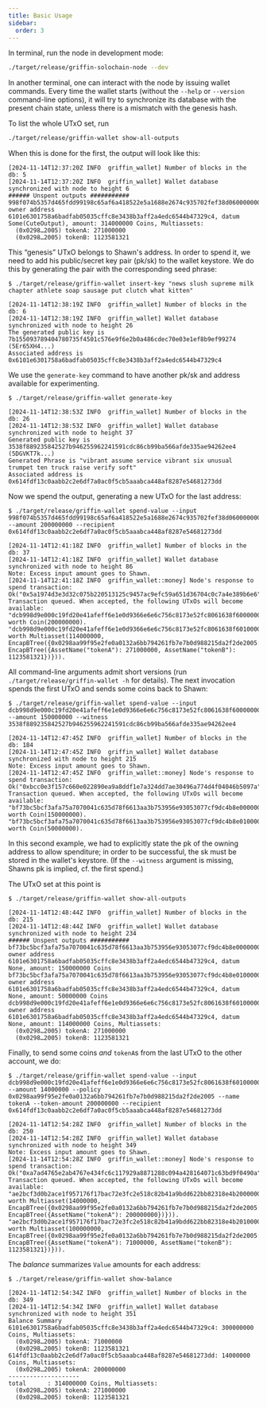 ```yaml
---
title: Basic Usage
sidebar:
  order: 3
---
```


In terminal, run the node in development mode:

```bash
./target/release/griffin-solochain-node --dev
```

In another terminal, one can interact with the node by issuing wallet commands. Every time the wallet starts (without the `--help` or `--version` command-line options), it will try to synchronize its database with the present chain state, unless there is a mismatch with the genesis hash.

To list the whole UTxO set, run

```bash
./target/release/griffin-wallet show-all-outputs
```

When this is done for the first, the output will look like this:

```
[2024-11-14T12:37:20Z INFO  griffin_wallet] Number of blocks in the db: 5
[2024-11-14T12:37:20Z INFO  griffin_wallet] Wallet database synchronized with node to height 6
###### Unspent outputs ###########
998f074b5357d465fdd99198c65af6a418522e5a1688e2674c935702fef38d0600000000: owner address 6101e6301758a6badfab05035cffc8e3438b3aff2a4edc6544b47329c4, datum Some(CuteOutput), amount: 314000000 Coins, Multiassets:
  (0x0298…2005) tokenA: 271000000
  (0x0298…2005) tokenB: 1123581321
```
This “genesis” UTxO belongs to Shawn's address. In order to spend it, we need to add his public/secret key pair (pk/sk) to the wallet keystore. We do this by generating the pair with the corresponding seed phrase:

```
$ ./target/release/griffin-wallet insert-key "news slush supreme milk chapter athlete soap sausage put clutch what kitten"

[2024-11-14T12:38:19Z INFO  griffin_wallet] Number of blocks in the db: 6
[2024-11-14T12:38:19Z INFO  griffin_wallet] Wallet database synchronized with node to height 26
The generated public key is 7b155093789404780735f4501c576e9f6e2b0a486cdec70e03e1ef8b9ef99274 (5Er65XH4...)
Associated address is 0x6101e6301758a6badfab05035cffc8e3438b3aff2a4edc6544b47329c4
```

We use the `generate-key` command to have another pk/sk and address available for experimenting.

```
$ ./target/release/griffin-wallet generate-key

[2024-11-14T12:38:53Z INFO  griffin_wallet] Number of blocks in the db: 26
[2024-11-14T12:38:53Z INFO  griffin_wallet] Wallet database synchronized with node to height 37
Generated public key is 3538f889235842527b946255962241591cdc86cb99ba566afde335ae94262ee4 (5DGVKT7k...)
Generated Phrase is "vibrant assume service vibrant six unusual trumpet ten truck raise verify soft"
Associated address is 0x614fdf13c0aabb2c2e6df7a0ac0f5cb5aaabca448af8287e54681273dd
```

Now we spend the output, generating a new UTxO for the last address:

```
$ ./target/release/griffin-wallet spend-value --input 998f074b5357d465fdd99198c65af6a418522e5a1688e2674c935702fef38d0600000000 --amount 200000000 --recipient 0x614fdf13c0aabb2c2e6df7a0ac0f5cb5aaabca448af8287e54681273dd

[2024-11-14T12:41:18Z INFO  griffin_wallet] Number of blocks in the db: 37
[2024-11-14T12:41:18Z INFO  griffin_wallet] Wallet database synchronized with node to height 86
Note: Excess input amount goes to Shawn.
[2024-11-14T12:41:18Z INFO  griffin_wallet::money] Node's response to spend transaction: Ok("0x5a1974d3e3d32c075b220513125c9457ac9efc59a651d36704c0c7a4e389b6e6")
Transaction queued. When accepted, the following UTxOs will become available:
"dcb998d9e000c19fd20e41afeff6e1e0d9366e6e6c756c8173e52fc8061638f600000000" worth Coin(200000000).
"dcb998d9e000c19fd20e41afeff6e1e0d9366e6e6c756c8173e52fc8061638f601000000" worth Multiasset(114000000, EncapBTree({0x0298aa99f95e2fe0a0132a6bb794261fb7e7b0d988215da2f2de2005: EncapBTree({AssetName("tokenA"): 271000000, AssetName("tokenB"): 1123581321})})).
```

All command-line arguments admit short versions (run `./target/release/griffin-wallet -h` for details). The next invocation spends the first UTxO and sends some coins back to Shawn:

```
$ ./target/release/griffin-wallet spend-value --input dcb998d9e000c19fd20e41afeff6e1e0d9366e6e6c756c8173e52fc8061638f600000000 --amount 150000000 --witness 3538f889235842527b946255962241591cdc86cb99ba566afde335ae94262ee4

[2024-11-14T12:47:45Z INFO  griffin_wallet] Number of blocks in the db: 184
[2024-11-14T12:47:45Z INFO  griffin_wallet] Wallet database synchronized with node to height 215
Note: Excess input amount goes to Shawn.
[2024-11-14T12:47:45Z INFO  griffin_wallet::money] Node's response to spend transaction: Ok("0xbcc0e3f157c660e022890ea9a8ddf1e7a324dd7ae30496a774d4f04046b5097a")
Transaction queued. When accepted, the following UTxOs will become available:
"bf73bc5bcf3afa75a7070041c635d78f6613aa3b753956e93053077cf9dc4b8e00000000" worth Coin(150000000).
"bf73bc5bcf3afa75a7070041c635d78f6613aa3b753956e93053077cf9dc4b8e01000000" worth Coin(50000000).
```

In this second example, we had to explicitly state the pk of the owning address to allow spenditure; in order to be successful, the sk must be stored in the wallet's keystore. (If the `--witness` argument is missing, Shawns pk is implied, cf. the first spend.)

The UTxO set at this point is

```
$ ./target/release/griffin-wallet show-all-outputs

[2024-11-14T12:48:44Z INFO  griffin_wallet] Number of blocks in the db: 215
[2024-11-14T12:48:44Z INFO  griffin_wallet] Wallet database synchronized with node to height 234
###### Unspent outputs ###########
bf73bc5bcf3afa75a7070041c635d78f6613aa3b753956e93053077cf9dc4b8e00000000: owner address 6101e6301758a6badfab05035cffc8e3438b3aff2a4edc6544b47329c4, datum None, amount: 150000000 Coins
bf73bc5bcf3afa75a7070041c635d78f6613aa3b753956e93053077cf9dc4b8e01000000: owner address 6101e6301758a6badfab05035cffc8e3438b3aff2a4edc6544b47329c4, datum None, amount: 50000000 Coins
dcb998d9e000c19fd20e41afeff6e1e0d9366e6e6c756c8173e52fc8061638f601000000: owner address 6101e6301758a6badfab05035cffc8e3438b3aff2a4edc6544b47329c4, datum None, amount: 114000000 Coins, Multiassets:
  (0x0298…2005) tokenA: 271000000
  (0x0298…2005) tokenB: 1123581321

```

Finally, to send some coins *and* `tokenA`s from the last UTxO to the other account, we do:
```
$ ./target/release/griffin-wallet spend-value --input dcb998d9e000c19fd20e41afeff6e1e0d9366e6e6c756c8173e52fc8061638f601000000 --amount 14000000 --policy 0x0298aa99f95e2fe0a0132a6bb794261fb7e7b0d988215da2f2de2005 --name tokenA --token-amount 200000000 --recipient 0x614fdf13c0aabb2c2e6df7a0ac0f5cb5aaabca448af8287e54681273dd

[2024-11-14T12:54:28Z INFO  griffin_wallet] Number of blocks in the db: 250
[2024-11-14T12:54:28Z INFO  griffin_wallet] Wallet database synchronized with node to height 349
Note: Excess input amount goes to Shawn.
[2024-11-14T12:54:28Z INFO  griffin_wallet::money] Node's response to spend transaction: Ok("0xa7ad4765e2ab4767e434fc6c117929a8871288c094a428164071c63bd9f0490a")
Transaction queued. When accepted, the following UTxOs will become available:
"ae2bcf3d0b2ace1f957176f17bac72e3fc2e518c82b41a9bdd622bb82318e4b200000000" worth Multiasset(14000000, EncapBTree({0x0298aa99f95e2fe0a0132a6bb794261fb7e7b0d988215da2f2de2005: EncapBTree({AssetName("tokenA"): 200000000})})).
"ae2bcf3d0b2ace1f957176f17bac72e3fc2e518c82b41a9bdd622bb82318e4b201000000" worth Multiasset(100000000, EncapBTree({0x0298aa99f95e2fe0a0132a6bb794261fb7e7b0d988215da2f2de2005: EncapBTree({AssetName("tokenA"): 71000000, AssetName("tokenB"): 1123581321})})).
```

The *balance* summarizes `Value` amounts for each address:

```
$ ./target/release/griffin-wallet show-balance

[2024-11-14T12:54:34Z INFO  griffin_wallet] Number of blocks in the db: 349
[2024-11-14T12:54:34Z INFO  griffin_wallet] Wallet database synchronized with node to height 351
Balance Summary
6101e6301758a6badfab05035cffc8e3438b3aff2a4edc6544b47329c4: 300000000 Coins, Multiassets:
  (0x0298…2005) tokenA: 71000000
  (0x0298…2005) tokenB: 1123581321
614fdf13c0aabb2c2e6df7a0ac0f5cb5aaabca448af8287e54681273dd: 14000000 Coins, Multiassets:
  (0x0298…2005) tokenA: 200000000
--------------------
total      : 314000000 Coins, Multiassets:
  (0x0298…2005) tokenA: 271000000
  (0x0298…2005) tokenB: 1123581321
```
